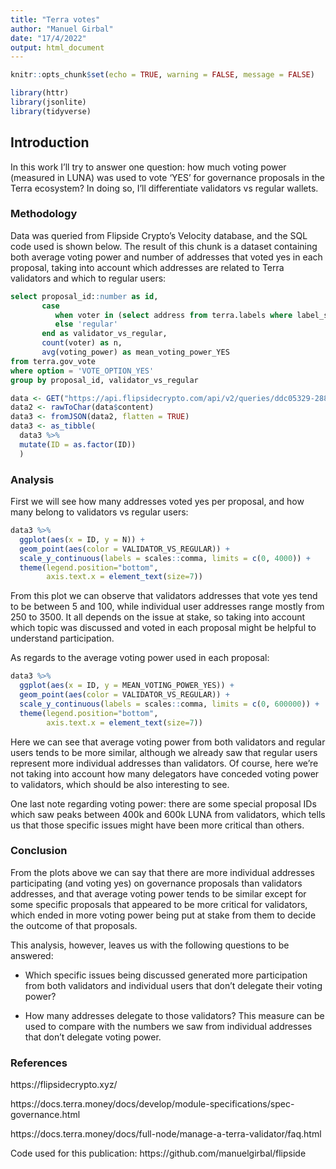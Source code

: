 ```yaml
---
title: "Terra votes"
author: "Manuel Girbal"
date: "17/4/2022"
output: html_document
---
```


```r
knitr::opts_chunk$set(echo = TRUE, warning = FALSE, message = FALSE)

library(httr)
library(jsonlite)
library(tidyverse)
```

## Introduction

In this work I'll try to answer one question: how much voting power (measured in LUNA) was used to vote 'YES' for governance proposals in the Terra ecosystem?
In doing so, I'll differentiate validators vs regular wallets.


### Methodology
Data was queried from Flipside Crypto's Velocity database, and the SQL code used is shown below. The result of this chunk is a dataset containing both average voting power and number of addresses that voted yes in each proposal, taking into account which addresses are related to Terra validators and which to regular users:

```sql
select proposal_id::number as id,
       case
          when voter in (select address from terra.labels where label_subtype = 'validator') then 'validator'
          else 'regular'
       end as validator_vs_regular,
       count(voter) as n,   
       avg(voting_power) as mean_voting_power_YES
from terra.gov_vote
where option = 'VOTE_OPTION_YES'
group by proposal_id, validator_vs_regular
```

```r
data <- GET("https://api.flipsidecrypto.com/api/v2/queries/ddc05329-2885-464a-ae3a-d6433fd528da/data/latest")
data2 <- rawToChar(data$content)
data3 <- fromJSON(data2, flatten = TRUE)
data3 <- as_tibble(
  data3 %>% 
  mutate(ID = as.factor(ID))
  )
```


### Analysis
First we will see how many addresses voted yes per proposal, and how many belong to validators vs regular users:

```r
data3 %>% 
  ggplot(aes(x = ID, y = N)) +
  geom_point(aes(color = VALIDATOR_VS_REGULAR)) +
  scale_y_continuous(labels = scales::comma, limits = c(0, 4000)) +
  theme(legend.position="bottom",
        axis.text.x = element_text(size=7))
```

From this plot we can observe that validators addresses that vote yes tend to be between 5 and 100, while individual user addresses range mostly from 250 to 3500. 
It all depends on the issue at stake, so taking into account which topic was discussed and voted in each proposal might be helpful to understand participation.

As regards to the average voting power used in each proposal:

```r
data3 %>% 
  ggplot(aes(x = ID, y = MEAN_VOTING_POWER_YES)) +
  geom_point(aes(color = VALIDATOR_VS_REGULAR)) +
  scale_y_continuous(labels = scales::comma, limits = c(0, 600000)) +
  theme(legend.position="bottom",
        axis.text.x = element_text(size=7))
```

Here we can see that average voting power from both validators and regular users tends to be more similar, although we already saw that regular users represent more individual addresses than validators. Of course, here we're not taking into account how many delegators have conceded voting power to validators, which should be also interesting to see.

One last note regarding voting power: there are some special proposal IDs which saw peaks between 400k and 600k LUNA from validators, which tells us that those specific issues might have been more critical than others.

### Conclusion
From the plots above we can say that there are more individual addresses participating (and voting yes) on governance proposals than validators addresses, and that average voting power tends to be similar except for some specific proposals that appeared to be more critical for validators, which ended in more voting power being put at stake from them to decide the outcome of that proposals.

This analysis, however, leaves us with the following questions to be answered:

* Which specific issues being discussed generated more participation from both validators and individual users that don't delegate their voting power?

* How many addresses delegate to those validators? This measure can be used to compare with the numbers we saw from individual addresses that don't delegate voting power.


### References
https://flipsidecrypto.xyz/

https://docs.terra.money/docs/develop/module-specifications/spec-governance.html

https://docs.terra.money/docs/full-node/manage-a-terra-validator/faq.html



Code used for this publication: https://github.com/manuelgirbal/flipside 